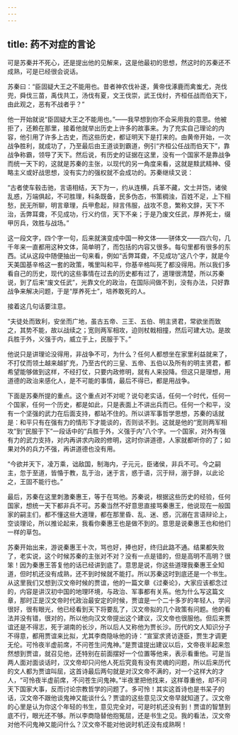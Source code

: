 ```yaml
---
---
---
```

title: 药不对症的言论
---




可是苏秦并不死心，还是提出他的见解来，这是他最初的思想，然这时的苏秦还不成熟，可是已经很会说话。

苏秦曰：“臣固疑大王之不能用也。昔者神农伐补遂，黄帝伐涿鹿而禽蚩尤，尧伐兜，舜伐三苗，禹伐共工，汤伐有夏，文王伐崇，武王伐纣，齐桓任战而伯天下，由此观之，恶有不战者乎？”

他一开始就说“臣固疑大王之不能用也。”——我早想到你不会采用我的意思。他被拒了，还赖在那里，接着他就举出历史上许多的故事来。为了充实自己理论的内容，他引用了许多上古史，而这些历史，都证明天下是打来的。由黄帝开始，一次战争胜利，就成功了，乃至最后由王道谈到霸道，例引“齐桓公任战而伯天下”，靠战争称霸，领导了天下。然后说，有历史的证据在这里，没有一个国家不是靠战争而统一天下的，这就是苏秦的主张，以现代的另一角度来看，这就是黩武精神、侵略主义或好战思想，没有实力的强权就不会成功的。苏秦继续又说：

“古者使车毂击驰，言语相结，天下为一，约从连横，兵革不藏，文士并饬，诸侯乱惑，万端俱起，不可胜理，科条既备，民多伪态，书策稠浊，百姓不足，上下相愁，民无所聊，明言章理，兵甲愈起，辩言伟服，战攻不息，繁称文辞，天下不治，舌弊耳聋，不见成功，行义约信，天下不亲；于是乃废文任武，厚养死士，缀甲厉兵，效胜与战场。”

这一段文字，四个字一句，后来就演变成中国一种文体——骈体文——四六句，几千年来一直都用这种文体，简单明了，而包括的内容又很多。每句里都有很多的东西。试从这段中随便抽出一句来看，例如“舌弊耳聋，不见成功”这八个字，就是今天美国基辛格这一套的政策，嘴里叫和平，你基辛格叫死了都没得用。所以我们多看自己的历史，现代的这些事情在过去的历史都有过了，道理很清楚，所以苏秦说，到了后来“废文任武”，光靠文化的政治，在国际间做不到，没有办法，只好靠战争来解决问题，于是“厚养死士”，培养敢死的人。

接着这几句话要注意。

“夫徒处而致利，安坐而广地，虽古五帝、三王、五伯、明主贤君，常欲坐而致之，其势不能，故以战续之；宽则两军相攻，迫则杖戟相撞，然后可建大功。是故兵胜于外，义强于内，威立于上，民服于下。”

他说只是讲理论没得用，非战争不可，为什么？任何人都想坐在家里利益就来了，不打仗而领土越来越扩充，乃至古代的三皇、五帝、五伯以及所有的明主贤君，都希望能够做到这样，不经打仗，只要内政修明，就有人来投降。但这只是理想，用道德的政治来感化人，是不可能的事情，最后不得已，都是用战争。

下面是苏秦所提的重点。这个重点对不对呢？说句老实话，任何一个时代，任何一个国家，任何一个历史，都是如此，只是表面上不讲出兵而已。任何一个和平，没有一个坚强的武力在后面支持，都站不住的。所以讲军事哲学思想，苏秦的话就是：和平只有在强有力的情形下才能谈的，否则谈不到。这就是他的“宽则两军相攻”到“民服于下”一段话中的“兵胜于外，义强于内”八个字。一个国家，对外有强有力的武力支持，对内再讲求内政的修明，这时你讲道德，人家就都听你的了；如果对外的兵力不强，再讲道德也没有用。

“今欲并天下，凌万乘，诎敌国，制海内，子元元，臣诸侯，非兵不可。今之嗣主，忽于至道，皆惛于教，乱于治，迷于言，惑于语，沉于辩，溺于辞，以此论之，王固不能行也。”

最后，苏秦在这里刺激秦惠王，等于在骂他。苏秦说，根据这些历史的经验，任何国家，想统一天下都非兵不可。苏秦当然不好意思直接骂秦惠王，他说现在一般国家的嗣主们，都不懂这些大道理，都在那里昏、乱、迷、惑，沉溺在言语辩论上，空谈理论，所以推论起来，我看你秦惠王也是做不到的。意思是说秦惠王也和他们一样的草包。

苏秦开始出来，游说秦惠王十次，骂也好，捧也好，终归此路不通。结果都失败了，老实说，这个时候苏秦的主张对不对？没有一点是错的，但是高明不高明？很笨！因为秦惠王答复他的话已经讲到底了。意思是说，你这些道理我秦惠王全知道，但时机还没有成熟，还不到时候就不能打。所以苏秦这时到底还是一个书生。从这里我们又想到汉文帝时候的贾谊，他的一篇文章《过秦论》，大家应该都念过的，内容是讲汉初中国的地理环境，与政治、军事都有关系。他为什么写这篇文章，那时正是汉文帝时代政治最安定的时候，贾谊是一个二十多岁的年轻人，学问很好，很有眼光，他已经看到天下将要乱了，汉文帝拟的几个政策有问题。他的看法并没有错，很对的，所以他向汉文帝提出这个建议，汉文帝也很服他。但后来贾谊还是不得志，死于湖南的长沙，所以后人又称他为贾长沙。历代的文人知识分子不得意，都用贾谊来比拟，尤其李商隐咏他的诗：“宣室求贤访逐臣，贾生才调更无伦。可怜夜半虚前席，不问苍生问鬼神。”是贾谊提出建议以后，文帝夜半起来忽然想到贾谊，就召见他，还特别在前面摆好一个位置等他来，表示看重他。可是当两人面对面谈话时，汉文帝却只问他人死后究竟有没有灵魂的问题，所以后来历代的文人都为贾谊叫屈，这首诗最后两句就是对汉文帝不满的，对一个这样大的才人，“可怜夜半虚前席，不问苍生问鬼神。”半夜里把他找来，这样尊重他，却不问天下国家大事，反而讨论宗教哲学的问题了。多可怜！其实这首诗也是书呆子的话，汉文帝不跟他谈鬼神又能谈什么？贾谊的这些意见汉文帝早就知道了。汉文帝的心里是认为你这个年轻的书生，意见完全对，可是时机还没有到！贾谊的智慧到底不行，眼光还不够。所以李商隐替他抱冤屈，还是书生之见。我的看法，汉文帝对他不问鬼神又能问什么？汉文帝不能对他说时机还没有成熟啊！